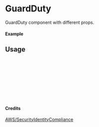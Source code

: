 
<Meta of={GuardDuty} title="AWS/SecurityIdentityCompliance/GuardDuty" />

# GuardDuty

GuardDuty component with different props.

#### Example

<Canvas of={GuardDuty.Primary} />

## Usage

```ts
import { GuardDuty } from "yadl-ui";

const Example = () => {
  return (
      <GuardDuty />
  );
};

export default Example;
```

#### Credits
[AWS/SecurityIdentityCompliance](https://aws-icons.com/)
